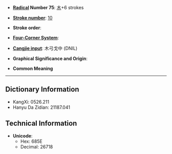 * '''[[Wiktionary:Chinese radical index| Radical]] Number 75''': [[Wiktionary:Chinese radical index 木|木]]+6 strokes

* '''[[Wiktionary:Chinese total strokes index|Stroke number]]''': [[Wiktionary:Chinese total strokes index 10|10]]

* '''Stroke order''': 

* '''[[Wiktionary:Chinese four corner index|Four-Corner System]]''': 

* '''[[Wiktionary:Chinese Cangjie index|Cangjie input]]''': 木弓戈中 (DNIL)

* '''Graphical Significance and Origin''': 

* '''Common Meaning'''

----

== Dictionary Information ==

* KangXi: 0526.211
* Hanyu Da Zidian: 21187.041

== Technical Information ==

* '''Unicode''':
** Hex: 685E
** Decimal: 26718